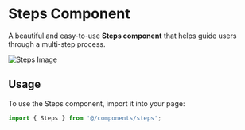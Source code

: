 # Steps Component

A beautiful and easy-to-use **Steps component** that helps guide users through a multi-step process.

![Steps Image](/steps.png)

## Usage

To use the Steps component, import it into your page:

```ts
import { Steps } from '@/components/steps';
